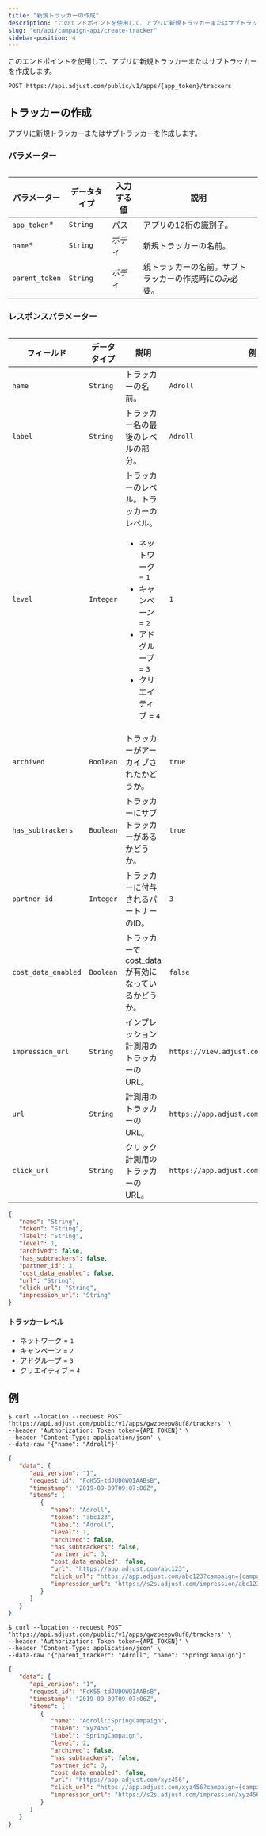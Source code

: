 ```yaml
---
title: "新規トラッカーの作成"
description: "このエンドポイントを使用して、アプリに新規トラッカーまたはサブトラッカーを作成します。"
slug: "en/api/campaign-api/create-tracker"
sidebar-position: 4
---
```

このエンドポイントを使用して、アプリに新規トラッカーまたはサブトラッカーを作成します。

```http
POST https://api.adjust.com/public/v1/apps/{app_token}/trackers
```

トラッカーの作成
--------

アプリに新規トラッカーまたはサブトラッカーを作成します。

### パラメーター

<table> 

|     パラメーター     |  データタイプ  | 入力する値 |             説明              |
|----------------|----------|-------|-----------------------------|
| `app_token`\* | `String` | パス    | アプリの12桁の識別子。                |
| `name`\*      | `String` | ボディ   | 新規トラッカーの名前。                 |
| `parent_token` | `String` | ボディ   | 親トラッカーの名前。サブトラッカーの作成時にのみ必要。 |

</Table> 

### レスポンスパラメーター

<table search> 

|        フィールド        |  データタイプ   |                                                           説明                                                            |                      例                      |
|---------------------|-----------|-------------------------------------------------------------------------------------------------------------------------|---------------------------------------------|
| `name`              | `String`  | トラッカーの名前。                                                                                                               | `Adroll`                                    |
| `label`             | `String`  | トラッカー名の最後のレベルの部分。                                                                                                       | `Adroll`                                    |
| `level`             | `Integer` | トラッカーのレベル。トラッカーのレベル。<br/><ul><li>ネットワーク = `1`</li><li>キャンペーン = `2`</li><li>アドグループ = `3`</li><li>クリエイティブ = `4`</li></ul> | `1`                                         |
| `archived`          | `Boolean` | トラッカーがアーカイブされたかどうか。                                                                                                     | `true`                                      |
| `has_subtrackers`   | `Boolean` | トラッカーにサブトラッカーがあるかどうか。                                                                                                   | `true`                                      |
| `partner_id`        | `Integer` | トラッカーに付与されるパートナーのID。                                                                                                    | `3`                                         |
| `cost_data_enabled` | `Boolean` | トラッカーでcost\_dataが有効になっているかどうか。                                                                                         | `false`                                     |
| `impression_url`    | `String`  | インプレッション計測用のトラッカーのURL。                                                                                                  | `https://view.adjust.com/impression/abc123` |
| `url`               | `String`  | 計測用のトラッカーのURL。                                                                                                          | `https://app.adjust.com/abc123`             |
| `click_url`         | `String`  | クリック計測用のトラッカーのURL。                                                                                                      | `https://app.adjust.com/abc123`             |

</Table> 

```json
{
   "name": "String",
   "token": "String",
   "label": "String",
   "level": 1,
   "archived": false,
   "has_subtrackers": false,
   "partner_id": 3,
   "cost_data_enabled": false,
   "url": "String",
   "click_url": "String",
   "impression_url": "String"
}
```

#### トラッカーレベル

* ネットワーク = `1`
* キャンペーン = `2`
* アドグループ = `3`
* クリエイティブ = `4`

例
---

<tabs> <tab title="Tracker" sync="tracker"> 

```console
$ curl --location --request POST 'https://api.adjust.com/public/v1/apps/gwzpeepw8uf8/trackers' \
--header 'Authorization: Token token={API_TOKEN}' \
--header 'Content-Type: application/json' \
--data-raw '{"name": "Adroll"}'
```

```json
{
   "data": {
      "api_version": "1",
      "request_id": "FcK55-tdJUDOWQIAABsB",
      "timestamp": "2019-09-09T09:07:06Z",
      "items": [
         {
            "name": "Adroll",
            "token": "abc123",
            "label": "Adroll",
            "level": 1,
            "archived": false,
            "has_subtrackers": false,
            "partner_id": 3,
            "cost_data_enabled": false,
            "url": "https://app.adjust.com/abc123",
            "click_url": "https://app.adjust.com/abc123?campaign={campaign_name}&idfa={idfa}&deeplink=http%3A%2F%2Fa.b%2Fc%3Fd%3D1%26e%3D%%MACROS%%",
            "impression_url": "https://s2s.adjust.com/impression/abc123?campaign={campaign_name}&idfa={idfa}&s2s=1"
         }
      ]
   }
}
```

</Tab> <tab title="サブトラッカー" sync="subtracker"> 

```console
$ curl --location --request POST 'https://api.adjust.com/public/v1/apps/gwzpeepw8uf8/trackers' \
--header 'Authorization: Token token={API_TOKEN}' \
--header 'Content-Type: application/json' \
--data-raw '{"parent_tracker": "Adroll", "name": "SpringCampaign"}'
```

```json
{
   "data": {
      "api_version": "1",
      "request_id": "FcK55-tdJUDOWQIAABsB",
      "timestamp": "2019-09-09T09:07:06Z",
      "items": [
         {
            "name": "Adroll::SpringCampaign",
            "token": "xyz456",
            "label": "SpringCampaign",
            "level": 2,
            "archived": false,
            "has_subtrackers": false,
            "partner_id": 3,
            "cost_data_enabled": false,
            "url": "https://app.adjust.com/xyz456",
            "click_url": "https://app.adjust.com/xyz456?campaign={campaign_name}&idfa={idfa}&deeplink=http%3A%2F%2Fa.b%2Fc%3Fd%3D1%26e%3D%%MACROS%%",
            "impression_url": "https://s2s.adjust.com/impression/xyz456?campaign={campaign_name}&idfa={idfa}&s2s=1"
         }
      ]
   }
}
```

</Tab> </Tabs>

